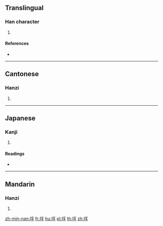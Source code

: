 {{character info/new}}
==Translingual==

===Han character===
{{Han char|rn=32|rad=土|as=07|sn=10|four=42147|canj=GBND|ids=⿰土孚}}

# {{defn|Han|sort=土07}}

====References====
* {{Han ref|kx=0229.080|dkj=05096|dj=0464.440|hdz=10446.040|uh=57BA|ud=22458|bh=D14E|bd=53582}}

----

==Cantonese==

===Hanzi===
{{yue-hanzi|jyut=[[fu1]], [[pau4]]|y=fu1, pau4}}

# {{defn|lang=yue|sort=土07}}

----

==Japanese==

===Kanji===
{{ja-kanji|grade=|rs=土07}}

# {{defn|lang=ja|sort=土07}}

====Readings====
* {{ja-readings|on=[[ふ]] (fu), [[ほ]] (ho), [[ほう]] (hō), [[ぶ]] (bu), [[はい]] (hai), [[へ]] (he)|kun=[[くるわ]] (kuruwa), [[おほきい]] (ohokii), [[さかん]] (sakan), [[つか]] (tsuka)}}

----

==Mandarin==

===Hanzi===
{{cmn-hanzi|pin=[[pēi]] ([[pei1]])|wg=p'ei<sup>1</sup>}}

# {{defn|lang=cmn|sort=土07}}

[[zh-min-nan:垺]]
[[fr:垺]]
[[hu:垺]]
[[pl:垺]]
[[th:垺]]
[[zh:垺]]